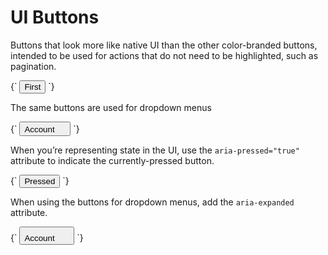 
<Meta title="Atoms/Button/UI" />

# UI Buttons

Buttons that look more like native UI than the other color-branded buttons, intended to be used for actions that do not need to be highlighted, such as pagination.


<Canvas>
  <Story name="UI">
    {`
      <button type="button" class="a-button a-button--ui u-h6">
        First
      </button>
    `}
  </Story>
</Canvas>

The same buttons are used for dropdown menus

<Canvas>
  <Story name="Dropdown">
    {`
      <button type="button" class="a-button a-button--ui u-h6" aria-controls="element-id" aria-expanded="false">
        <span class="a-button__label">Account</span>
        <svg width="14" height="14" class="a-button__icon a-icon a-icon--m" aria-hidden="true" focusable="false">
          <use xlink:href="${icons}#icon-caret"></use>
        </svg>
      </button>
    `}
  </Story>
</Canvas>


When you’re representing state in the UI, use the `aria-pressed="true"` attribute to indicate the currently-pressed button.

<Canvas>
  <Story name="[aria-pressed]">
    {`
      <button type="button" class="a-button a-button--ui u-h6" aria-pressed="true">
        Pressed
      </button>
    `}
  </Story>
</Canvas>

When using the buttons for dropdown menus, add the `aria-expanded` attribute.

<Canvas>
  <Story name="Dropdown [expanded]">
    {`
      <button type="button" class="a-button a-button--ui u-h6" aria-controls="element-id" aria-expanded="true">
        <span class="a-button__label">Account</span>
        <svg width="20" height="20" class="a-button__icon a-icon a-icon--m" aria-hidden="true" focusable="false">
          <use xlink:href="${icons}#icon-caret"></use>
        </svg>
      </button>
    `}
  </Story>
</Canvas>
